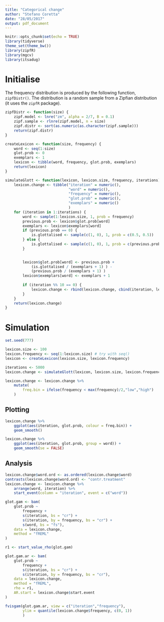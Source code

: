 ```yaml
---
title: "Categorical change"
author: "Stefano Coretta"
date: "28/05/2017"
output: pdf_document
---
```


```r
knitr::opts_chunk$set(echo = TRUE)
library(tidyverse)
theme_set(theme_bw())
library(zipfR)
library(mgcv)
library(itsadug)
```

# Initialise

The frequency distribution is produced by the following function, `zipfDistr()`. The distribution is a random sample from a Zipfian distribution (it uses the `zipfR` package).

```r
zipfDistr <- function(size) {
    zipf.model <- lnre("zm", alpha = 2/7, B = 0.1)
    zipf.sample <- rlnre(zipf.model, n = size)
    zipf.distr <- sort(as.numeric(as.character(zipf.sample)))
    return(zipf.distr)
}
```

```r
createLexicon <- function(size, frequency) {
    word <- seq(1:size)
    glot.prob <- 0
    exemplars <- 1
    lexicon <- tibble(word, frequency, glot.prob, exemplars)
    return(lexicon)
}
```

```r
simulateGlott <- function(lexicon, lexicon.size, frequency, iterations) {
    lexicon.change <- tibble("iteration" = numeric(),
                             "word" = numeric(),
                             "frequency" = numeric(),
                             "glot.prob" = numeric(),
                             "exemplars" = numeric()
                             )
    for (iteration in 1:iterations) {
        word <- sample(1:lexicon.size, 1, prob = frequency)
        previous.prob <- lexicon$glot.prob[word]
        exemplars <- lexicon$exemplars[word]
        if (previous.prob == 0) {
            is.glottalised <- sample(c(1, 0), 1, prob = c(0.5, 0.5))
        } else {
            is.glottalised <- sample(c(1, 0), 1, prob = c(previous.prob, 1-previous.prob))
        }
        

        lexicon$glot.prob[word] <- previous.prob +
            (is.glottalised / (exemplars + 1) ) -
            (previous.prob / (exemplars + 1) )
        lexicon$exemplars[word] <- exemplars + 1
        
        if (iteration %% 10 == 0) {
            lexicon.change <- rbind(lexicon.change, cbind(iteration, lexicon))
        }
    }
    return(lexicon.change)
}
```


# Simulation

```r
set.seed(777)

lexicon.size <- 100
lexicon.frequency <- seq(1:lexicon.size) # try with seq()
lexicon <- createLexicon(lexicon.size, lexicon.frequency)

iterations <- 5000
lexicon.change <- simulateGlott(lexicon, lexicon.size, lexicon.frequency, iterations)

lexicon.change <- lexicon.change %>%
    mutate(
        freq.bin = ifelse(frequency < max(frequency)/2,"low","high")
    )
```

## Plotting

```r
lexicon.change %>%
    ggplot(aes(iteration, glot.prob, colour = freq.bin)) +
    geom_smooth()
```

```r
lexicon.change %>%
    ggplot(aes(iteration, glot.prob, group = word)) +
    geom_smooth(se = FALSE)
```

## Analysis

```r
lexicon.change$word.ord <- as.ordered(lexicon.change$word)
contrasts(lexicon.change$word.ord) <- "contr.treatment"
lexicon.change <- lexicon.change %>%
    arrange(word, iteration) %>%
    start_event(column = "iteration", event = c("word"))
```

```r
glot.gam <- bam(
    glot.prob ~
        frequency +
        s(iteration, bs = "cr") +
        s(iteration, by = frequency, bs = "cr") +
        s(word, bs = "fs"),
    data = lexicon.change,
    method = "fREML"
)

r1 <- start_value_rho(glot.gam)

glot.gam.ar <- bam(
    glot.prob ~
        frequency +
        s(iteration, bs = "cr") +
        s(iteration, by = frequency, bs = "cr"),
    data = lexicon.change,
    method = "fREML",
    rho = r1,
    AR.start = lexicon.change$start.event
)
```

```r
fvisgam(glot.gam.ar, view = c("iteration","frequency"),
        ylim = quantile(lexicon.change$frequency, c(0, 1))
        )
```

